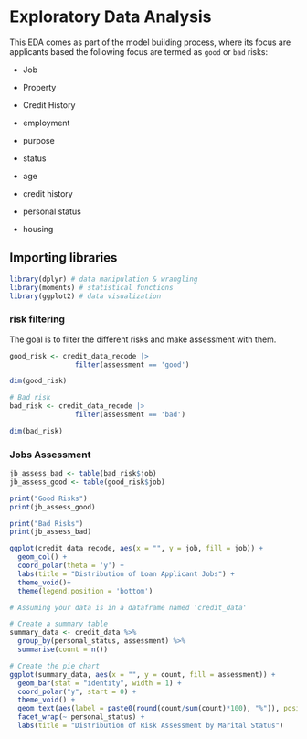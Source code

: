 # Exploratory Data Analysis

This EDA comes as part of the model building process, where its focus are applicants based the following focus are termed as `good` or `bad` risks:

-   Job

-   Property

-   Credit History

-   employment

-   purpose

-   status

-   age

-   credit history

-   personal status

-   housing

## Importing libraries

```r
library(dplyr) # data manipulation & wrangling
library(moments) # statistical functions
library(ggplot2) # data visualization
```

### risk filtering

The goal is to filter the different risks and make assessment with them.

```r
good_risk <- credit_data_recode |> 
                filter(assessment == 'good')

dim(good_risk)
```

```r
# Bad risk
bad_risk <- credit_data_recode |> 
                filter(assessment == 'bad')

dim(bad_risk)
```

### Jobs Assessment

```r
jb_assess_bad <- table(bad_risk$job)
jb_assess_good <- table(good_risk$job)

print("Good Risks")
print(jb_assess_good)

print("Bad Risks")
print(jb_assess_bad)

```

```r
ggplot(credit_data_recode, aes(x = "", y = job, fill = job)) +
  geom_col() +
  coord_polar(theta = 'y') +
  labs(title = "Distribution of Loan Applicant Jobs") +
  theme_void()+
  theme(legend.position = 'bottom') 
```

```r
# Assuming your data is in a dataframe named 'credit_data'

# Create a summary table
summary_data <- credit_data %>%
  group_by(personal_status, assessment) %>%
  summarise(count = n())

# Create the pie chart
ggplot(summary_data, aes(x = "", y = count, fill = assessment)) +
  geom_bar(stat = "identity", width = 1) +
  coord_polar("y", start = 0) +
  theme_void() +
  geom_text(aes(label = paste0(round(count/sum(count)*100), "%")), position = position_stack(vjust = 0.5)), group = assessment) +  # Group by assessment within each facet
  facet_wrap(~ personal_status) +
  labs(title = "Distribution of Risk Assessment by Marital Status")
```
